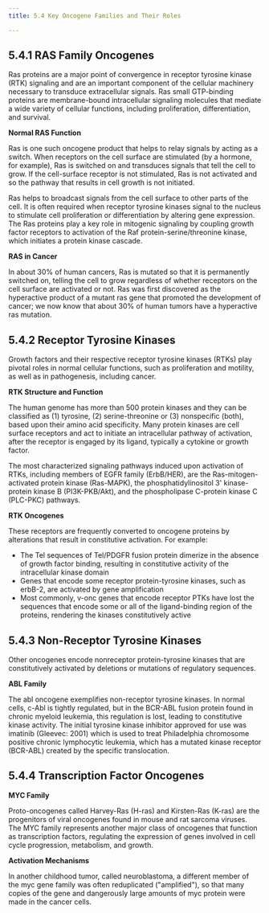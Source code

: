 ```yaml
---
title: 5.4 Key Oncogene Families and Their Roles

---
```


## 5.4.1 RAS Family Oncogenes

Ras proteins are a major point of convergence in receptor tyrosine kinase (RTK) signaling and are an important component of the cellular machinery necessary to transduce extracellular signals. Ras small GTP-binding proteins are membrane-bound intracellular signaling molecules that mediate a wide variety of cellular functions, including proliferation, differentiation, and survival.

**Normal RAS Function**

Ras is one such oncogene product that helps to relay signals by acting as a switch. When receptors on the cell surface are stimulated (by a hormone, for example), Ras is switched on and transduces signals that tell the cell to grow. If the cell-surface receptor is not stimulated, Ras is not activated and so the pathway that results in cell growth is not initiated.

Ras helps to broadcast signals from the cell surface to other parts of the cell. It is often required when receptor tyrosine kinases signal to the nucleus to stimulate cell proliferation or differentiation by altering gene expression. The Ras proteins play a key role in mitogenic signaling by coupling growth factor receptors to activation of the Raf protein-serine/threonine kinase, which initiates a protein kinase cascade.

**RAS in Cancer**

In about 30% of human cancers, Ras is mutated so that it is permanently switched on, telling the cell to grow regardless of whether receptors on the cell surface are activated or not. Ras was first discovered as the hyperactive product of a mutant ras gene that promoted the development of cancer; we now know that about 30% of human tumors have a hyperactive ras mutation.

## 5.4.2 Receptor Tyrosine Kinases

Growth factors and their respective receptor tyrosine kinases (RTKs) play pivotal roles in normal cellular functions, such as proliferation and motility, as well as in pathogenesis, including cancer.

**RTK Structure and Function**

The human genome has more than 500 protein kinases and they can be classified as (1) tyrosine, (2) serine-threonine or (3) nonspecific (both), based upon their amino acid specificity. Many protein kinases are cell surface receptors and act to initiate an intracellular pathway of activation, after the receptor is engaged by its ligand, typically a cytokine or growth factor.

The most characterized signaling pathways induced upon activation of RTKs, including members of EGFR family (ErbB/HER), are the Ras-mitogen-activated protein kinase (Ras-MAPK), the phosphatidylinositol 3' kinase-protein kinase B (PI3K-PKB/Akt), and the phospholipase C-protein kinase C (PLC-PKC) pathways.

**RTK Oncogenes**

These receptors are frequently converted to oncogene proteins by alterations that result in constitutive activation. For example:

- The Tel sequences of Tel/PDGFR fusion protein dimerize in the absence of growth factor binding, resulting in constitutive activity of the intracellular kinase domain
- Genes that encode some receptor protein-tyrosine kinases, such as erbB-2, are activated by gene amplification
- Most commonly, v-onc genes that encode receptor PTKs have lost the sequences that encode some or all of the ligand-binding region of the proteins, rendering the kinases constitutively active

## 5.4.3 Non-Receptor Tyrosine Kinases

Other oncogenes encode nonreceptor protein-tyrosine kinases that are constitutively activated by deletions or mutations of regulatory sequences.

**ABL Family**

The abl oncogene exemplifies non-receptor tyrosine kinases. In normal cells, c-Abl is tightly regulated, but in the BCR-ABL fusion protein found in chronic myeloid leukemia, this regulation is lost, leading to constitutive kinase activity. The initial tyrosine kinase inhibitor approved for use was imatinib (Gleevec: 2001) which is used to treat Philadelphia chromosome positive chronic lymphocytic leukemia, which has a mutated kinase receptor (BCR-ABL) created by the specific translocation.

## 5.4.4 Transcription Factor Oncogenes

**MYC Family**

Proto-oncogenes called Harvey-Ras (H-ras) and Kirsten-Ras (K-ras) are the progenitors of viral oncogenes found in mouse and rat sarcoma viruses. The MYC family represents another major class of oncogenes that function as transcription factors, regulating the expression of genes involved in cell cycle progression, metabolism, and growth.

**Activation Mechanisms**

In another childhood tumor, called neuroblastoma, a different member of the myc gene family was often reduplicated ("amplified"), so that many copies of the gene and dangerously large amounts of myc protein were made in the cancer cells.
